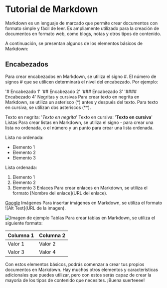 # Tutorial de Markdown
Markdown es un lenguaje de marcado que permite crear documentos con formato simple y fácil de leer. Es ampliamente utilizado para la creación de documentos en formato web, como blogs, notas y otros tipos de contenido.

A continuación, se presentan algunos de los elementos básicos de Markdown:

## Encabezados
Para crear encabezados en Markdown, se utiliza el signo #. El número de signos # que se utilicen determinará el nivel del encabezado. Por ejemplo:

'# Encabezado 1'
'## Encabezado 2'
'### Encabezado 3'
'#### Encabezado 4'
Negritas y cursivas
Para crear texto en negrita en Markdown, se utiliza un asterisco (*) antes y después del texto. Para texto en cursiva, se utilizan dos asteriscos (**).

Texto en negrita: '*Texto en negrita*'
Texto en cursiva: '**Texto en cursiva**'
Listas
Para crear listas en Markdown, se utiliza el signo - para crear una lista no ordenada, o el número y un punto para crear una lista ordenada.


Lista no ordenada:
- Elemento 1
- Elemento 2
- Elemento 3

Lista ordenada:
1. Elemento 1
2. Elemento 2
3. Elemento 3
Enlaces
Para crear enlaces en Markdown, se utiliza el formato [Nombre del enlace](URL del enlace).


[Google](https://www.google.com)
Imágenes
Para insertar imágenes en Markdown, se utiliza el formato ![Alt Text](URL de la imagen).


![Imagen de ejemplo](https://picsum.photos/200)
Tablas
Para crear tablas en Markdown, se utiliza el siguiente formato:


| Columna 1 | Columna 2 |
| --------- | --------- |
| Valor 1   | Valor 2   |
| Valor 3   | Valor 4   |
Con estos elementos básicos, podrás comenzar a crear tus propios documentos en Markdown. Hay muchos otros elementos y características adicionales que puedes utilizar, pero con estos serás capaz de crear la mayoría de los tipos de contenido que necesites. ¡Buena suerteeee! 
